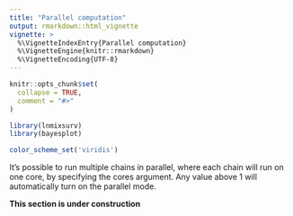```yaml
---
title: "Parallel computation"
output: rmarkdown::html_vignette
vignette: >
  %\VignetteIndexEntry{Parallel computation}
  %\VignetteEngine{knitr::rmarkdown}
  %\VignetteEncoding{UTF-8}
---
```


```r
knitr::opts_chunk$set(
  collapse = TRUE,
  comment = "#>"
)
```

```r
library(lnmixsurv)
library(bayesplot)

color_scheme_set('viridis')
```

It's possible to run multiple chains in parallel, where each chain will run on one core, by specifying the cores argument. Any value above 1 will automatically turn on the parallel mode.

**This section is under construction**

<!-- ```{r} -->
<!-- start <- Sys.time() -->
<!-- mod_sequential <- survival_ln_mixture(Surv(y, delta) ~ x, -->
<!--                                       data = sim_data$data, -->
<!--                                       chains = 4, starting_seed = 50, -->
<!--                                       em_iter = 10) -->
<!-- # Time to run 4 chains sequentially: -->
<!-- print(Sys.time() - start) -->

<!-- start <- Sys.time() -->
<!-- mod_parallel <- survival_ln_mixture(Surv(y, delta) ~ x, -->
<!--                                     data = sim_data$data, -->
<!--                                     chains = 4, cores = 4, -->
<!--                                     starting_seed = 50, -->
<!--                                     em_iter = 10) -->
<!-- # Time to run 4 chains in parallel: -->
<!-- print(Sys.time() - start) -->
<!-- ``` -->

<!-- Since the parallel approach is implemented with OpenMP, this should be faster than sequential approach for longer runs, but for really small runs they may be equivalent. Just make sure to have enough RAM available to run the chains in parallel. -->
<!-- ```{r} -->
<!-- start <- Sys.time() -->
<!-- mod_sequential_small <- survival_ln_mixture(Surv(y, delta) ~ x, -->
<!--                                             data = sim_data$data, -->
<!--                                             iter = 100, em_iter = 5, -->
<!--                                             chains = 4) -->

<!-- # Time to run 1 EM iter and 400 MCMC iter on 4 chains, sequentially: -->
<!-- print(Sys.time() - start) -->

<!-- start <- Sys.time() -->
<!-- mod_parallel_small <- survival_ln_mixture(Surv(y, delta) ~ x, -->
<!--                                           data = sim_data$data, -->
<!--                                           iter = 100, em_iter = 5, -->
<!--                                           chains = 4, cores = 4) -->
<!-- # Time to run 1 EM iter and 4 MCMC iter on 4 chains in parallel: -->
<!-- print(Sys.time() - start) -->
<!-- ``` -->

<!-- ```{r} -->
<!-- start <- Sys.time() -->
<!-- mod_sequential_longer <- survival_ln_mixture(Surv(y, delta) ~ x, -->
<!--                                            data = sim_data$data, -->
<!--                                            iter = 8000, chains = 6, -->
<!--                                            starting_seed = 50, -->
<!--                                            em_iter = 50) -->
<!-- # Time to run 6000 iterations in 6 chains in sequence: -->
<!-- print(Sys.time() - start) -->

<!-- start <- Sys.time() -->
<!-- mod_parallel_longer <- survival_ln_mixture(Surv(y, delta) ~ x, -->
<!--                                            data = sim_data$data, -->
<!--                                            iter = 8000, chains = 6, -->
<!--                                            cores = 6, -->
<!--                                            starting_seed = 50, -->
<!--                                            em_iter = 50) -->
<!-- # Time to run 6000 iterations in 6 chains in parallel: -->
<!-- print(Sys.time() - start) -->
<!-- ``` -->

<!-- Since the seed is fixed, we expect to obtain the same chain on both kind of operations. We can make sure this is happening by look at a small portion of the chains. -->
<!-- ```{r} -->
<!-- mcmc_trace(posterior::subset_draws(mod_sequential$posterior, iteration = 10:80, chain = c(1, 4), variable = 'eta_1')) -->

<!-- mcmc_trace(posterior::subset_draws(mod_parallel$posterior, iteration = 10:80, chain = c(1, 4), variable = 'eta_1')) -->
<!-- ``` -->


